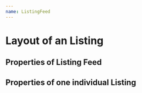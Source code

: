```yaml
---
name: ListingFeed
---
```



# Layout of an Listing

<Playground>
  <ListingItem content={{ title: 'Monstera', type: 'give away' }} />
</Playground>

## Properties of Listing Feed

<Props of={ListingFeed} />

## Properties of one individual Listing

<Props of={ListingItem} />
